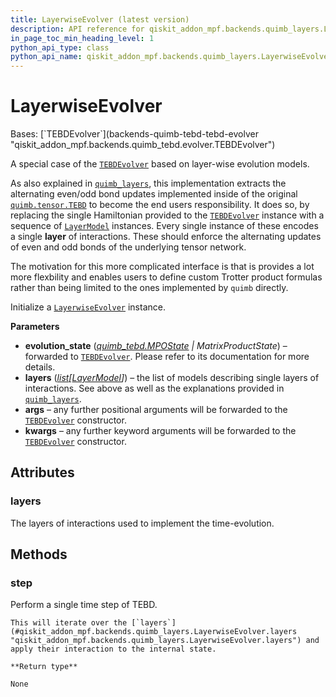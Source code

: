 ```yaml
---
title: LayerwiseEvolver (latest version)
description: API reference for qiskit_addon_mpf.backends.quimb_layers.LayerwiseEvolver in the latest version of qiskit-addon-mpf
in_page_toc_min_heading_level: 1
python_api_type: class
python_api_name: qiskit_addon_mpf.backends.quimb_layers.LayerwiseEvolver
---
```


# LayerwiseEvolver

<Class id="qiskit_addon_mpf.backends.quimb_layers.LayerwiseEvolver" isDedicatedPage={true} github="https://github.com/Qiskit/qiskit-addon-mpf/tree/stable/0.3/qiskit_addon_mpf/backends/quimb_layers/evolver.py#L23-L89" signature="LayerwiseEvolver(evolution_state, layers, *args, **kwargs)" modifiers="class">
  Bases: [`TEBDEvolver`](backends-quimb-tebd-tebd-evolver "qiskit_addon_mpf.backends.quimb_tebd.evolver.TEBDEvolver")

  A special case of the [`TEBDEvolver`](backends-quimb-tebd-tebd-evolver "qiskit_addon_mpf.backends.quimb_tebd.TEBDEvolver") based on layer-wise evolution models.

  As also explained in [`quimb_layers`](backends-quimb-layers#module-qiskit_addon_mpf.backends.quimb_layers "qiskit_addon_mpf.backends.quimb_layers"), this implementation extracts the alternating even/odd bond updates implemented inside of the original [`quimb.tensor.TEBD`](https://quimb.readthedocs.io/en/latest/autoapi/quimb/tensor/index.html#quimb.tensor.TEBD "(in quimb v1.10)") to become the end users responsibility. It does so, by replacing the single Hamiltonian provided to the [`TEBDEvolver`](backends-quimb-tebd-tebd-evolver "qiskit_addon_mpf.backends.quimb_tebd.TEBDEvolver") instance with a sequence of [`LayerModel`](backends-quimb-layers-layer-model "qiskit_addon_mpf.backends.quimb_layers.LayerModel") instances. Every single instance of these encodes a single **layer** of interactions. These should enforce the alternating updates of even and odd bonds of the underlying tensor network.

  The motivation for this more complicated interface is that is provides a lot more flexbility and enables users to define custom Trotter product formulas rather than being limited to the ones implemented by `quimb` directly.

  Initialize a [`LayerwiseEvolver`](#qiskit_addon_mpf.backends.quimb_layers.LayerwiseEvolver "qiskit_addon_mpf.backends.quimb_layers.LayerwiseEvolver") instance.

  **Parameters**

  *   **evolution\_state** ([*quimb\_tebd.MPOState*](backends-quimb-tebd-mpo-state "qiskit_addon_mpf.backends.quimb_tebd.MPOState") *| MatrixProductState*) – forwarded to [`TEBDEvolver`](backends-quimb-tebd-tebd-evolver "qiskit_addon_mpf.backends.quimb_tebd.TEBDEvolver"). Please refer to its documentation for more details.
  *   **layers** ([*list*](https://docs.python.org/3/library/stdtypes.html#list "(in Python v3.13)")*\[*[*LayerModel*](backends-quimb-layers-layer-model "qiskit_addon_mpf.backends.quimb_layers.LayerModel")*]*) – the list of models describing single layers of interactions. See above as well as the explanations provided in [`quimb_layers`](backends-quimb-layers#module-qiskit_addon_mpf.backends.quimb_layers "qiskit_addon_mpf.backends.quimb_layers").
  *   **args** – any further positional arguments will be forwarded to the [`TEBDEvolver`](backends-quimb-tebd-tebd-evolver "qiskit_addon_mpf.backends.quimb_tebd.TEBDEvolver") constructor.
  *   **kwargs** – any further keyword arguments will be forwarded to the [`TEBDEvolver`](backends-quimb-tebd-tebd-evolver "qiskit_addon_mpf.backends.quimb_tebd.TEBDEvolver") constructor.

  ## Attributes

  ### layers

  <Attribute id="qiskit_addon_mpf.backends.quimb_layers.LayerwiseEvolver.layers">
    The layers of interactions used to implement the time-evolution.
  </Attribute>

  ## Methods

  ### step

  <Function id="qiskit_addon_mpf.backends.quimb_layers.LayerwiseEvolver.step" github="https://github.com/Qiskit/qiskit-addon-mpf/tree/stable/0.3/qiskit_addon_mpf/backends/quimb_layers/evolver.py#L61-L89" signature="step()">
    Perform a single time step of TEBD.

    This will iterate over the [`layers`](#qiskit_addon_mpf.backends.quimb_layers.LayerwiseEvolver.layers "qiskit_addon_mpf.backends.quimb_layers.LayerwiseEvolver.layers") and apply their interaction to the internal state.

    **Return type**

    None
  </Function>
</Class>

